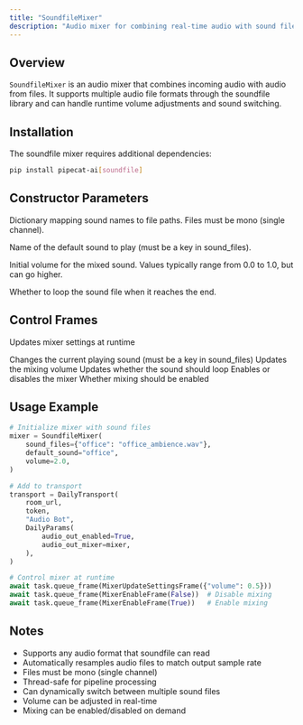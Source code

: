 ```yaml
---
title: "SoundfileMixer"
description: "Audio mixer for combining real-time audio with sound files"
---
```


## Overview

`SoundfileMixer` is an audio mixer that combines incoming audio with audio from files. It supports multiple audio file formats through the soundfile library and can handle runtime volume adjustments and sound switching.

## Installation

The soundfile mixer requires additional dependencies:

```bash
pip install pipecat-ai[soundfile]
```

## Constructor Parameters

<ParamField path="sound_files" type="Mapping[str, str]" required>

Dictionary mapping sound names to file paths. Files must be mono (single channel).

</ParamField>

<ParamField path="default_sound" type="str" required>

Name of the default sound to play (must be a key in sound_files).

</ParamField>

<ParamField path="volume" type="float" default="0.4">

Initial volume for the mixed sound. Values typically range from 0.0 to 1.0, but can go higher.

</ParamField>

<ParamField path="loop" type="bool" default="true">

Whether to loop the sound file when it reaches the end.

</ParamField>

## Control Frames

<ParamField path="MixerUpdateSettingsFrame" type="Frame">

Updates mixer settings at runtime

<Expandable title="properties">
<ParamField path="sound" type="str">
Changes the current playing sound (must be a key in sound_files)
</ParamField>
<ParamField path="volume" type="float">
Updates the mixing volume
</ParamField>

<ParamField path="loop" type="bool">
Updates whether the sound should loop
</ParamField>
</Expandable>
</ParamField>

<ParamField path="MixerEnableFrame" type="Frame">
Enables or disables the mixer

<Expandable title="properties">
<ParamField path="enable" type="bool">
Whether mixing should be enabled
</ParamField> 
</Expandable>
</ParamField>

## Usage Example

```python
# Initialize mixer with sound files
mixer = SoundfileMixer(
    sound_files={"office": "office_ambience.wav"},
    default_sound="office",
    volume=2.0,
)

# Add to transport
transport = DailyTransport(
    room_url,
    token,
    "Audio Bot",
    DailyParams(
        audio_out_enabled=True,
        audio_out_mixer=mixer,
    ),
)

# Control mixer at runtime
await task.queue_frame(MixerUpdateSettingsFrame({"volume": 0.5}))
await task.queue_frame(MixerEnableFrame(False))  # Disable mixing
await task.queue_frame(MixerEnableFrame(True))   # Enable mixing
```

## Notes

- Supports any audio format that soundfile can read
- Automatically resamples audio files to match output sample rate
- Files must be mono (single channel)
- Thread-safe for pipeline processing
- Can dynamically switch between multiple sound files
- Volume can be adjusted in real-time
- Mixing can be enabled/disabled on demand
